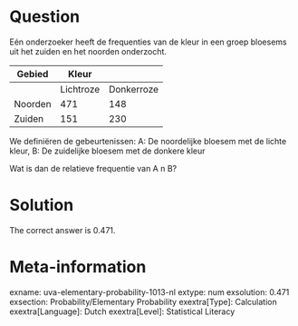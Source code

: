 Question
========

Eén onderzoeker heeft de frequenties van de kleur in een groep bloesems uit het zuiden en het noorden onderzocht.

|Gebied|Kleur|
|-|-|-|
| |Lichtroze|Donkerroze|
|Noorden|471|148|
|Zuiden|151|230|

We definiëren de gebeurtenissen:
A: De noordelijke bloesem met de lichte kleur,
B: De zuidelijke bloesem met de donkere kleur

Wat is dan de relatieve frequentie van A n B?

Solution
========

The correct answer is 0.471.

Meta-information
================
exname: uva-elementary-probability-1013-nl
extype: num
exsolution: 0.471
exsection: Probability/Elementary Probability
exextra[Type]: Calculation
exextra[Language]: Dutch
exextra[Level]: Statistical Literacy
